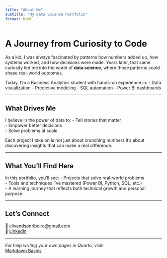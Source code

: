 ```yaml
---
title: "About Me"
subtitle: "My Data Science Portfolio"
format: html
---
```


# A Journey from Curiosity to Code

As a kid, I was always fascinated by patterns how numbers added up, how systems worked, and how decisions were made. Years later, that same curiosity led me into the world of **data science**, where those patterns could shape real-world outcomes.

Today, I’m a Business Analytics student with hands-on experience in:
- Data visualization
- Predictive modeling
- SQL automation
- Power BI dashboards

---

## What Drives Me

I believe in the power of data to:
- Tell stories that matter  
- Empower better decisions  
- Solve problems at scale  

Each project I take on is not just about crunching numbers it's about discovering insights that can make a real difference.

---

## What You’ll Find Here

In this portfolio, you'll see:
- Projects that solve real-world problems  
- Tools and techniques I’ve mastered (Power BI, Python, SQL, etc.)  
- A learning journey that reflects both technical growth and personal purpose

---

## Let's Connect

📧 [elivandsonribeiro@gmail.com](mailto:elivandsonribeiro@gmail.com)  
🔗 [LinkedIn](https://www.linkedin.com/in/elivandsonribeiro/)

---

_For help writing your own pages in Quarto, visit:_  
[Markdown Basics](https://quarto.org/docs/authoring/markdown-basics.html#links-images)



